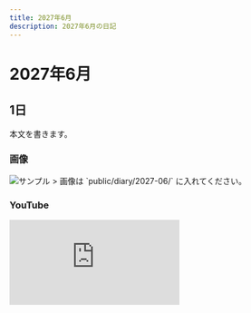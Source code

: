 ```yaml
---
title: 2027年6月
description: 2027年6月の日記
---
```


# 2027年6月

## 1日
本文を書きます。

### 画像
<img src="/diary/2027-06/sample.jpg" alt="サンプル" />
> 画像は `public/diary/2027-06/` に入れてください。

### YouTube
<div style={{position:'relative', paddingTop:'56.25%'}}>
  <iframe
    src="https://www.youtube.com/embed/VIDEO_ID"
    title="2027年6月の動画"
    style={{position:'absolute', inset:0, width:'100%', height:'100%'}}
    frameBorder="0"
    allow="accelerometer; autoplay; clipboard-write; encrypted-media; gyroscope; picture-in-picture; web-share"
    allowFullScreen
  />
</div>
